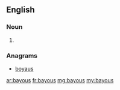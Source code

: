 ==English==

===Noun===
{{head|en}}

# {{plural of|bayou}}

===Anagrams===
* [[boyaus#English|boyaus]]

[[ar:bayous]]
[[fr:bayous]]
[[mg:bayous]]
[[my:bayous]]